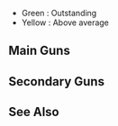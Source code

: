 *Green : Outstanding
*Yellow : Above average
==Main Guns==
{{EquipmentComparisonKai
|iterator = equipmentByTypeAndIcon|type = 1|icon = 16
|firepower_outstanding = 2
|firepower_good = 1
|aa_outstanding = 9
|aa_good = 6
|asw_outstanding = 0
|shelling_accuracy_outstanding = 0
|evasion_outstanding = 0
}}
==Secondary Guns==
{{EquipmentComparisonKai
|iterator = equipmentByTypeAndIcon|type = 4|icon = 16
|firepower_outstanding = 5
|firepower_good = 3
|aa_outstanding = 6
|aa_good = 5
|shelling_accuracy_outstanding = 1
|evasion_outstanding = 0
}}
==See Also==
{{Equipmentlist}}